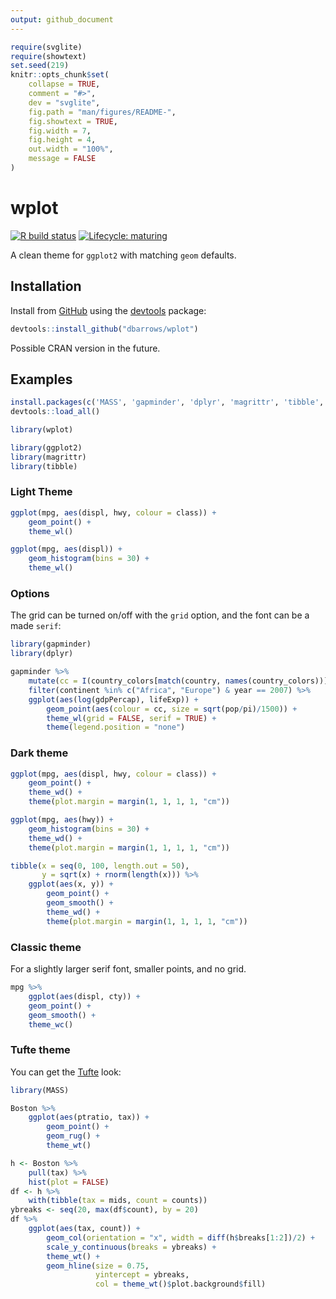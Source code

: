 ```yaml
---
output: github_document
---
```


<!-- README.md is generated from README.Rmd. Please edit that file -->

```r
require(svglite)
require(showtext)
set.seed(219)
knitr::opts_chunk$set(
    collapse = TRUE,
    comment = "#>",
    dev = "svglite",
    fig.path = "man/figures/README-",
    fig.showtext = TRUE,
    fig.width = 7,
    fig.height = 4,
    out.width = "100%",
    message = FALSE
)
```

# wplot

<!-- badges: start -->
[![R build status](https://github.com/dbarrows/wplot/workflows/R-CMD-check/badge.svg)](https://github.com/dbarrows/wplot/actions)
[![Lifecycle: maturing](https://img.shields.io/badge/lifecycle-maturing-blue.svg)](https://www.tidyverse.org/lifecycle/#maturing)
<!-- badges: end -->

A clean theme for `ggplot2` with matching `geom` defaults.

## Installation

Install from [GitHub](https://github.com/) using the [devtools](https://cran.r-project.org/web/packages/devtools) package:

```r
devtools::install_github("dbarrows/wplot")
```

Possible CRAN version in the future.

## Examples

```r
install.packages(c('MASS', 'gapminder', 'dplyr', 'magrittr', 'tibble', 'ggplot2'))
devtools::load_all()
```
```r
library(wplot)
```
```r
library(ggplot2)
library(magrittr)
library(tibble)
```

### Light Theme

```r
ggplot(mpg, aes(displ, hwy, colour = class)) +
    geom_point() +
    theme_wl()
```

```r
ggplot(mpg, aes(displ)) +
    geom_histogram(bins = 30) +
    theme_wl()
```

### Options

The grid can be turned on/off with the `grid` option, and the font can be a made `serif`:

```r
library(gapminder)
library(dplyr)

gapminder %>%
    mutate(cc = I(country_colors[match(country, names(country_colors))])) %>%
    filter(continent %in% c("Africa", "Europe") & year == 2007) %>%
    ggplot(aes(log(gdpPercap), lifeExp)) +
        geom_point(aes(colour = cc, size = sqrt(pop/pi)/1500)) +
        theme_wl(grid = FALSE, serif = TRUE) +
        theme(legend.position = "none")
```

### Dark theme

```r
ggplot(mpg, aes(displ, hwy, colour = class)) +
    geom_point() +
    theme_wd() +
    theme(plot.margin = margin(1, 1, 1, 1, "cm"))
```

```r
ggplot(mpg, aes(hwy)) +
    geom_histogram(bins = 30) +
    theme_wd() +
    theme(plot.margin = margin(1, 1, 1, 1, "cm"))
```

```r
tibble(x = seq(0, 100, length.out = 50),
       y = sqrt(x) + rnorm(length(x))) %>%
    ggplot(aes(x, y)) +
        geom_point() + 
        geom_smooth() +
        theme_wd() +
        theme(plot.margin = margin(1, 1, 1, 1, "cm"))
```

### Classic theme

For a slightly larger serif font, smaller points, and no grid.

```r
mpg %>%
    ggplot(aes(displ, cty)) +
    geom_point() +
    geom_smooth() +
    theme_wc()
```

### Tufte theme

You can get the [Tufte](https://www.edwardtufte.com/tufte/) look:

```r
library(MASS)

Boston %>%
    ggplot(aes(ptratio, tax)) +
        geom_point() +
        geom_rug() +
        theme_wt()
```

```r
h <- Boston %>%
    pull(tax) %>%
    hist(plot = FALSE)
df <- h %>%
    with(tibble(tax = mids, count = counts))
ybreaks <- seq(20, max(df$count), by = 20)
df %>%
    ggplot(aes(tax, count)) +
        geom_col(orientation = "x", width = diff(h$breaks[1:2])/2) +
        scale_y_continuous(breaks = ybreaks) +
        theme_wt() +
        geom_hline(size = 0.75,
                   yintercept = ybreaks,
                   col = theme_wt()$plot.background$fill)
```